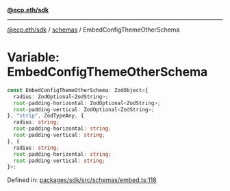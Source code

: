 [**@ecp.eth/sdk**](../../index.mdx)

***

[@ecp.eth/sdk](/sdk-reference/index.mdx) / [schemas](/sdk-reference/schemas/index.mdx) / EmbedConfigThemeOtherSchema

# Variable: EmbedConfigThemeOtherSchema

```ts
const EmbedConfigThemeOtherSchema: ZodObject<{
  radius: ZodOptional<ZodString>;
  root-padding-horizontal: ZodOptional<ZodString>;
  root-padding-vertical: ZodOptional<ZodString>;
}, "strip", ZodTypeAny, {
  radius: string;
  root-padding-horizontal: string;
  root-padding-vertical: string;
}, {
  radius: string;
  root-padding-horizontal: string;
  root-padding-vertical: string;
}>;
```

Defined in: [packages/sdk/src/schemas/embed.ts:118](https://github.com/ecp-eth/comments-monorepo/blob/main/packages/sdk/src/schemas/embed.ts#L118)

